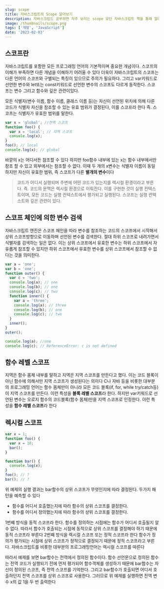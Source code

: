 ```yaml
---
slug: scope
title: 자바스크립트의 Scope 알아보기
description: 자바스크립드 공부하면 자주 보이는 scope 모던 자바스크립트 책을 통해 알려드립니다
image: /thumbnails/scope.png
tags: ['개발', 'JavaScript']
date: '2023-02-03'
---
```


## 스코프란

자바스크립트를 포함한 모든 프로그래밍 언어의 기본적이며 중요한 개념이다. 스코프의 이해가 부족하면 다른 개념을 이해하기 어려울 수 있다 더욱이 자바스크립트의 스코프는 다른 언어의 스코프와 구별되는 특징이 있으므로 주의가 필요하다. 그리고 var키워드로 선언한 변수와 let또는 const키워드로 선언한 변수의 스코프도 다르게 동작한다. 스코프는 변수 그리고 함수와 깊은 관련이있다.

모든 식별자(변수 이름, 함수 이름, 클래스 이름 등)는 자신이 선언된 위치에 의해 다른 코드가 식별자 자신을 참조할 수 있는 유효 범위가 결정된다, 이를 스코프라 한다 즉. 스코프는 식별자가 유효한 범위를 말한다.

```js
var x = 'global'; //전역 스코프
function foo() {
  var x = 'local'; // 지역 스코프
  console.log(x);
}
foo(); // local
console.log(x); // global
```

바깥의 x는 어디서든 참조할 수 있다 하지만 foo함수 내부에 있는 x는 함수 내부에서만 참조 할 수 있고 외부에서는 참조할 수 없다.
이때 두 개의 x변수는 식별자 이름이 동일하지만 자신이 유효한 범위, 즉 스코프가 다른 **별개의 변수**이다

> 코드가 어디서 실행되며 주변에 어떤 코드가 있는지를 렉시컬 환경이라고 부른다. 즉. 코드의 문맥은 렉시컬 환경으로 이뤄진다. 이를 구현한 것이 실행 컨텍스트이며, 모든 코드는 실행 컨텍스트에서 평가되고 실행된다. 스코프는 실행 컨텍스트와 깊은 관련이 있다.

## 스코프 체인에 의한 변수 검색

자바스크립트 엔진은 스코프 체인을 따라 변수를 참조하는 코드의 스코프에서 시작해서 상위 스코프방향으로 이동하며 선언된 변수를 검색한다. 절대 하위 스코프로 내려가면서 식별자를 검색하는 일은 없다.
이는 상위 스코프에서 유효한 변수는 하위 스코프에서 자유롭게 참조할 수 있지만 하위 스코프에서 유효한 변수를 상위 스코프에서 참조할 수 없다는 것을 의미한다.

```js
var a = 'one';
var b = 'one';
function outer() {
  var c = 'two';
  console.log(a); // one
  console.log(b); // one
  console.log(c); // two
  function inner() {
    var a = 'three';
    console.log(a); // three
    console.log(b); // one
    console.log(c); // two
  }
  inner();
}
outer();

console.log(a); //one
console.log(c); // ReferenceError: c is not defined
```

## 함수 레벨 스코프

지역은 함수 몸체 내부를 말하고 지역은 지역 스코프를 만든다고 했다. 이는 코드 블록이 아닌 함수에 의해서만 지역 스코프가 생성된다는 의미다
C나 자바 등을 비롯한 대부분의 프로그래밍 언어는 함수 몸체만이 아니라 모든 코드 블록(if, for, while try/catch등)이 지역 스코프를 만든다.
이런 특성을 **블록 레벨 스코프**라 한다. 하지만 var키워드로 선언된 변수는 오로지 함수의 코드블록(함수 몸체)만을 지역 스코프로 인정한다. 이런 특성을 **함수 레벨 스코프**라 한다

## 렉시컬 스코프

```js
var x = 1;
function foo() {
  var x = 10;
  bar();
}

function bar() {
  console.log(x);
}
foo(); // ?
bar(); // ?
```

위 예제의 실행 결과는 bar함수의 상위 스코프가 무엇인지에 따라 결정된다. 두가지 패턴을 예측할 수 있다

- 함수를 어디서 호출했는지에 따라 함수의 상위 스코프를 결정한다.
- 함수를 어디서 정의했는지에 따라 함수의 상위 스코프를 결정한다.

1번쨰 방식을 동적 스코프라 한다. 함수를 정의하는 시점에는 함수가 어디서 호출될지 알 수 없다. 따라서 함수가 호출되는 시점에 동적으로 상위 스코프를 결정해야 하기 때문에 동적 스코프라 부른다
2번째 방식을 렉시컬 스코프 또는 정적 스코프라 한다 함수가 정의가 평가되는 시점에 상위 스코프가 정적으로 결정되기 때문에 정적 스코프라고 부른다. 자바스크립트를 비롯한 대부분의 프로그래밍언어는 렉시컬 스코프를 따른다

따라서 예제를 보면 bar함수는 전역에서 정의된 함수이다. 함수 선언문으로 정의된 함수는 전역 코드가 실행되기 전에 먼저 평가되어 함수객체를 생성하기 때문에 bar함수는 자신이 정의된 스코프, 즉 전역 스코프를 기억한다. 그리고 bar함수가 호출되면 어디서 호출하던지 전역 스코프를 상위 스코프로 사용한다.
그러므로 위 예제를 실행하면 전역 변수 x의 값 1을 두 번 출력한다
